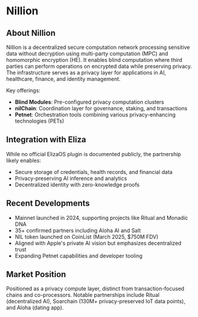 # Nillion

## About Nillion

Nillion is a decentralized secure computation network processing sensitive data without decryption using multi-party computation (MPC) and homomorphic encryption (HE). It enables blind computation where third parties can perform operations on encrypted data while preserving privacy. The infrastructure serves as a privacy layer for applications in AI, healthcare, finance, and identity management.

Key offerings:

- **Blind Modules**: Pre-configured privacy computation clusters
- **nilChain**: Coordination layer for governance, staking, and transactions
- **Petnet**: Orchestration tools combining various privacy-enhancing technologies (PETs)

## Integration with Eliza

While no official ElizaOS plugin is documented publicly, the partnership likely enables:

- Secure storage of credentials, health records, and financial data
- Privacy-preserving AI inference and analytics
- Decentralized identity with zero-knowledge proofs

## Recent Developments

- Mainnet launched in 2024, supporting projects like Ritual and Monadic DNA
- 35+ confirmed partners including Aloha AI and Salt
- NIL token launched on CoinList (March 2025, $750M FDV)
- Aligned with Apple's private AI vision but emphasizes decentralized trust
- Expanding Petnet capabilities and developer tooling

## Market Position

Positioned as a privacy compute layer, distinct from transaction-focused chains and co-processors. Notable partnerships include Ritual (decentralized AI), Soarchain (130M+ privacy-preserved IoT data points), and Aloha (dating app).
